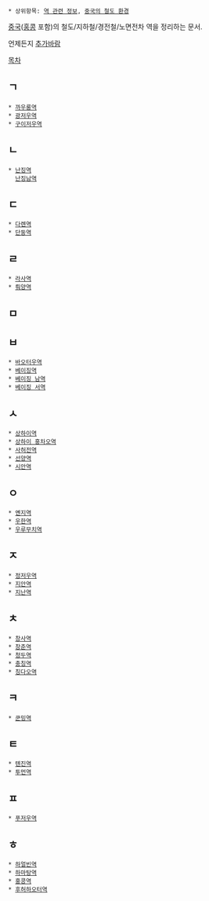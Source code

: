  * 상위항목: [[역 관련 정보]], [[중국의 철도 환경]]

[[중국]]([[홍콩]] 포함)의 철도/지하철/경전철/노면전차 역을 정리하는 문서. 

언제든지 [[추가바람]]

[[목차]]
== ㄱ ==
 * [[까우룽역]]
 * [[광저우역]]
 * [[구이저우역]]

== ㄴ ==
 * [[난징역]]
   [[난징남역]]
== ㄷ ==
 * [[다롄역]]
 * [[단둥역]]

== ㄹ ==
 * [[라사역]]
 * [[뤄양역]]

== ㅁ ==

== ㅂ ==
 * [[바오터우역]]
 * [[베이징역]]
 * [[베이징 남역]]
 * [[베이징 서역]]

== ㅅ ==
 * [[상하이역]]
 * [[상하이 홍차오역]]
 * [[사허전역]]
 * [[선양역]]
 * [[시안역]]

== ㅇ ==
 * [[옌지역]]
 * [[우한역]]
 * [[우루무치역]]

== ㅈ ==
 * [[정저우역]]
 * [[지안역]]
 * [[지난역]]

== ㅊ ==
 * [[창사역]]
 * [[창춘역]]
 * [[청두역]]
 * [[충칭역]]
 * [[칭다오역]]

== ㅋ ==
 * [[쿤밍역]]

== ㅌ ==
 * [[톈진역]]
 * [[투먼역]]

== ㅍ ==
 * [[푸저우역]]

== ㅎ ==
 * [[하얼빈역]]
 * [[하마탕역]]
 * [[홍콩역]]
 * [[후허하오터역]]

